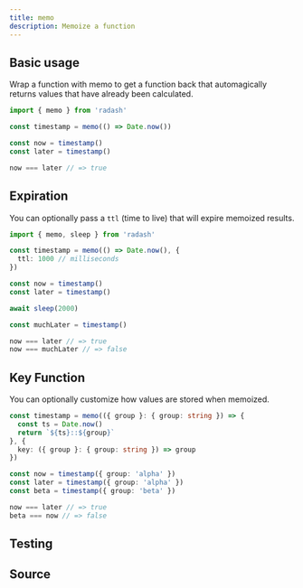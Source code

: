 ```yaml
---
title: memo
description: Memoize a function
---
```



## Basic usage

Wrap a function with memo to get a function back that automagically returns values that have already been calculated.

```ts
import { memo } from 'radash'

const timestamp = memo(() => Date.now())

const now = timestamp()
const later = timestamp()

now === later // => true
```

## Expiration

You can optionally pass a `ttl` (time to live) that will expire memoized results.

```ts
import { memo, sleep } from 'radash'

const timestamp = memo(() => Date.now(), {
  ttl: 1000 // milliseconds
})

const now = timestamp()
const later = timestamp()

await sleep(2000)

const muchLater = timestamp()

now === later // => true
now === muchLater // => false
```

## Key Function

You can optionally customize how values are stored when memoized.

```ts
const timestamp = memo(({ group }: { group: string }) => {
  const ts = Date.now()
  return `${ts}::${group}`
}, {
  key: ({ group }: { group: string }) => group
})

const now = timestamp({ group: 'alpha' })
const later = timestamp({ group: 'alpha' })
const beta = timestamp({ group: 'beta' })

now === later // => true
beta === now // => false
```

## Testing

<TestingLinkAndPreview module="curry" func="memo" />

## Source

<SourceLinkAndPreview module="curry" func="memo" />